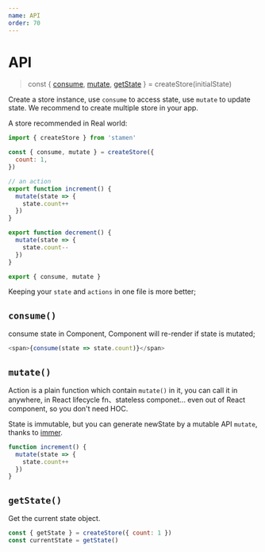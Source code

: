 ```yaml
---
name: API
order: 70
---
```



# API

> const { [consume](#consume), [mutate](#mutate), [getState](#getState) } = createStore(initialState)

Create a store instance, use `consume` to access state, use `mutate` to update state. We recommend to create multiple store in your app.

A store recommended in Real world:

```js
import { createStore } from 'stamen'

const { consume, mutate } = createStore({
  count: 1,
})

// an action
export function increment() {
  mutate(state => {
    state.count++
  })
}

export function decrement() {
  mutate(state => {
    state.count--
  })
}

export { consume, mutate }
```

Keeping your `state` and `actions` in one file is more better;

## `consume()`

consume state in Component, Component will re-render if state is mutated;

```js
<span>{consume(state => state.count)}</span>
```

## `mutate()`

Action is a plain function which contain `mutate()` in it, you can call it in anywhere, in React lifecycle fn、stateless componet... even out of React component, so you don't need HOC.

State is immutable, but you can generate newState by a mutable API `mutate`, thanks to [immer](https://github.com/mweststrate/immer).

```js
function increment() {
  mutate(state => {
    state.count++
  })
}
```

## `getState()`

Get the current state object.

```js
const { getState } = createStore({ count: 1 })
const currentState = getState()
```
